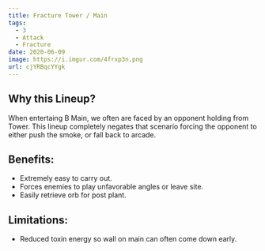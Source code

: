 ```yaml
---
title: Fracture Tower / Main
tags:
  - 3
  - Attack
  - Fracture
date: 2020-06-09
image: https://i.imgur.com/4frxp3n.png
url: cjYRBqcYYgk
---
```


## Why this Lineup?

When entertaing B Main, we often are faced by an opponent holding
from Tower. This lineup completely negates that scenario forcing
the opponent to either push the smoke, or fall back to arcade.

## Benefits:

- Extremely easy to carry out.
- Forces enemies to play unfavorable angles or leave site.
- Easily retrieve orb for post plant.

## Limitations:

- Reduced toxin energy so wall on main can often come down early.
